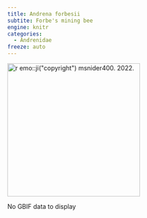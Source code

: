 ```yaml
---
title: Andrena forbesii
subtite: Forbe's mining bee
engine: knitr
categories:
  - Andrenidae
freeze: auto
---
```

[![`r emo::ji("copyright")` msnider400. 2022.](https://inaturalist-open-data.s3.amazonaws.com/photos/200022316/medium.jpeg){height=300}](https://inaturalist.ca/observations/118391493)

No GBIF data to display
